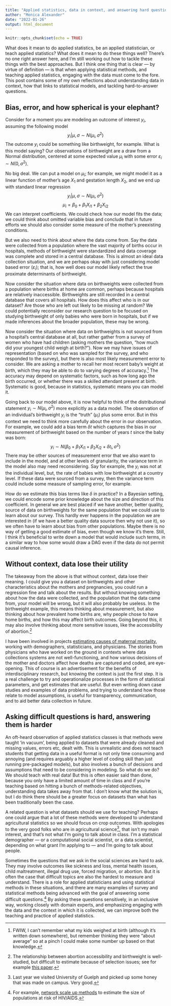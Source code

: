 ```yaml
---
title: "Applied statistics, data in context, and answering hard questions"
author: "Monica Alexander"
date: "2022-01-26"
output: html_document
---
```


```r
knitr::opts_chunk$set(echo = TRUE)
```

What does it mean to do applied statistics, be an applied statistician, or teach applied statistics? What does it mean to do these things well? There's no one right answer here, and I'm still working out how to tackle these things with the best approaches. But I think one thing that is clear --- by virtue of definition --- is that when applying statistical methods, and teaching applied statistics, engaging with the data must come to the fore. This post contains some of my own reflections about understanding data in context, how that links to statistical models, and tackling hard-to-answer questions. 

## Bias, error, and how spherical is your elephant?

Consider for a moment you are modeling an outcome of interest $y_i$, assuming the following model 
$$
y_i|
\mu,\sigma \sim N(\mu_i, \sigma^2)
$$
The outcome $y_i$ could be something like birthweight, for example. What is this model saying? Our observations of birthweight are a draw from a Normal distribution, centered at some expected value $\mu_i$ with some error $\varepsilon_i \sim N(0, \sigma^2)$. 

No big deal. We can put a model on $\mu_i$; for example, we might model it as a linear function of mother's age $X_1$ and gestation length $X_2$, and we end up with standard linear regression
$$
y_i|
\mu,\sigma \sim N(\mu_i, \sigma^2)
$$
$$
\mu_i = \beta_0 + \beta_1X_{i1}+\beta_2X_{i2}
$$
We can interpret coefficients. We could check how our model fits the data; we could think about omitted variable bias and conclude that in future efforts we should also consider some measure of the mother's preexisting conditions. 

But we also need to think about where the data come from. Say the data were collected from a population where the vast majority of births occur in hospitals, methods of birthweight were standardized and data coverage was complete and stored in a central database. This is almost an ideal data collection situation, and we are perhaps okay with just considering model based error ($\varepsilon_i$); that is, how well does our model likely reflect the true proximate determinants of birthweight.

Now consider the situation where data on birthweights were collected from a population where births at home are common, perhaps because hospitals are relatively inaccessible. Birthweights are still recorded in a central database that covers all hospitals. How does this affect who is in our dataset? Are those who are left out likely to be missing at random? We could potentially reconsider our research question to be focused on studying birthweight of only babies who were born in hospitals, but if we made inferences about the broader population, these may be wrong. 

Now consider the situation where data on birthweights is not sourced from a hospital's central database at all, but rather gather from a survey of women who have had children (asking mothers the question, "how much did your youngest child weigh at birth?"). Now we may have issues of representation (based on who was sampled for the survey, and who responded to the survey), but there is also most likely measurement error to consider. We are asking a mother to recall her most recent baby's weight at birth, which they may be able to do to varying degrees of accuracy.[^1] The accuracy may depend on systematic factors, such as how long ago the birth occurred, or whether there was a skilled attendant present at birth. Systematic is good, because in statistics, systematic means you can model it. 

Going back to our model above, it is now helpful to think of the distributional statement $y_i \sim N(\mu_i, \sigma^2)$ more explicitly as a data model. The observation of an individual's birthweight $y_i$ is the "truth" ($\mu_i$) plus some error. But in this context we need to think more carefully about the error in our observation. For example, we could add a bias term $\delta t$ which captures the bias in our measurement of birthweight based on the number of years $t$ since the baby was born:
$$
y_i \sim N(\beta_0 + \beta_1X_{i1}+\beta_2X_{i2}+\delta t_i, \sigma^2)
$$
There may be other sources of measurement error that we also want to include in the model, and at other levels of granularity, the variance term in the model also may need reconsidering. Say for example, the $y_i$ was not at the individual level, but, the rate of babies with low birthweight at a country level. If these data were sourced from a survey, then the variance term could include some measure of sampling error, for example.  

How do we estimate this bias terms like $\delta$ in practice? In a Bayesian setting, we could encode some prior knowledge about the size and direction of this coefficient. In general we are best placed if we have another, better quality, source of data on birthweights for the same population that we could use to learn about our survey. This hardly ever happens in the population we are interested in (if we have a better quality data source then why not use it), so we often have to learn about bias from other populations. Maybe there is no way of getting a good estimate of bias, even though we know it's there. Still, I think it's beneficial to write down a model that would include such terms, in a similar way to how some would draw a DAG even if the data do not permit causal inference. 

[^1]: FWIW, I can't remember what my kids weighed at birth (although it's written down somewhere), but remember thinking they were "about average" so at a pinch I could make some number up based on that knowledge. 


## Without context, data lose their utility

The takeaway from the above is that without context, data lose their meaning. I could give you a dataset on birthweights and other characteristics about the mothers and pregnancies, you could run a regression fine and talk about the results. But without knowing something about how the data were collected, and the population that the data came from, your model will be wrong, but it will also probably be useless. In the birthweight example, this means thinking about measurement, but also thinking about how prevalent home births are, why people chose to have home births, and how this may affect birth outcomes. Going beyond this, it may also involve thinking about more sensitive issues, like the accessibility of abortion.[^2] 

I have been involved in projects [estimating causes of maternal mortality](https://arxiv.org/abs/2101.05240), working with demographers, statisticians, and physicians. The stories from physicians who have worked on the ground in contexts where data collections systems are not well-functioning, and how various decisions of the mother and doctors affect how deaths are captured and coded, are eye-opening. This of course is an advertisement for the benefits of interdisciplinary research, but knowing the context is just the first step. It is a real challenge to try and operationalize processes in the form of statistical parameters, and get estimates that are useful. But even writing down case studies and examples of data problems, and trying to understand how those relate to model assumptions, is useful for transparency, communication, and to aid better data collection in future.  

[^2]: The relationship between abortion accessibility and birthweight is well-studied, but difficult to estimate because of selection issues; see for example [this paper](https://www.jstor.org/stable/146046?casa_token=ewa0-BJ9shgAAAAA%3A9cOtywRMyoxWw_9BHSzkcjxBXEzZZpfILmolZGSXYmgev6N3bfUDTH_iYIKXDe85OWeai0QNDY-Wj7o90FwJbCcd5L1JHSj1O1OnmBvc79IXnOrEs6A&seq=1#metadata_info_tab_contents).

## Asking difficult questions is hard, answering them is harder

An oft-heard observation of applied statistics classes is that methods were taught 'in vacuum', being applied to datasets that were already cleaned and missing values, errors etc, dealt with. This is unrealistic and does not teach students that getting data in a useful format is not only time consuming and annoying (and requires arguably a higher level of coding skill than just running pre-packaged models), but also involves a bunch of decisions and assumptions that need to be considering in modeling. So what do we do? We should teach with real data! But this is often easier said than done, because you only have a limited amount of time in class and if you're teaching based on hitting a bunch of methods-related objectives, understanding data takes away from that. I don't know what the solution is, but I do think there should be a greater focus on datasets than what has been traditionally been the case.

A related question is what datasets should we use for teaching? Perhaps one could argue that a lot of these methods were developed to understand agricultural statistics so we should focus on crop outcomes. With apologies to the very good folks who are in agricultural science[^3], that isn't my main interest, and that's not what I'm going to talk about in class. I'm a statistical demographer --- or a computational social scientist, or a data scientist, depending on what grant I'm applying to --- and I'm going to talk about people. 

[^3]: Last year we visited University of Guelph and picked up some honey that was made on campus. Very good. 

Sometimes the questions that we ask in the social sciences are hard to ask. They may involve outcomes like sickness and loss, mental health issues, child maltreatment, illegal drug use, forced migration, or abortion. But it is often the case that difficult topics are also the hardest to measure and understand. There is a role for applied statisticians and using statistical methods in these situations, and there are many examples of survey and statistical methods being advanced with the goal of answering some difficult questions.[^4] By asking these questions sensitively, in an inclusive way, working closely with domain experts, and emphasizing engaging with the data and the context in which it is collected, we can improve both the teaching and practice of applied statistics. 

[^4]: For example, [network scale up methods](https://academic.oup.com/aje/article/174/10/1190/105499?login=false) to estimate the size of populations at risk of HIV/AIDS. 

